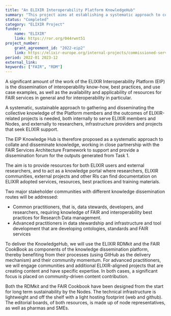 ```yaml
---
title: "An ELIXIR Interoperability Platform KnowledgeHub"
summary: "This project aims at establishing a systematic approach to collate and disseminate knowledge, working in close partnership with the FAIR Services Architecture Framework to support and provide a dissemination forum for the outputs of the platform"
status: "Completed"
category: "ELIXIR Project"
funder:
    name: "ELIXIR"
    link: https://ror.org/044rwnt51
project_number:
    grant_agreement_id: "2022-eip2"
    link: https://elixir-europe.org/internal-projects/commissioned-services/2022-eip2
period: 2022-01 2023-12
external_link:
keywords: ["FAIR", "RDM"]
---
```


A significant amount of the work of the ELIXIR Interoperability Platform (EIP) is the dissemination of interoperability know-how, best practices, and use case examples, as well as the availability and applicability of resources for FAIR services in general and for interoperability in particular.

A systematic, sustainable approach to gathering and disseminating the collective knowledge of the Platform members and the outcomes of ELIXIR-related projects is needed, both internally to serve ELIXIR members and Nodes, and externally to researchers, infrastructure providers and projects that seek ELIXIR support.

The EIP Knowledge Hub is therefore proposed as a systematic approach to collate and disseminate knowledge, working in close partnership with the FAIR Services Architecture Framework to support and provide a dissemination forum for the outputs generated from Task 1.

The aim is to provide resources for both ELIXIR users and external researchers, and to act as a knowledge portal where researchers, ELIXIR communities, external projects and other RIs can find documentation on ELIXIR adopted services, resources, best practices and training materials.

Two major stakeholder communities with different knowledge dissemination routes will be addressed:

* Common practitioners, that is, data stewards, developers, and researchers, requiring knowledge of FAIR and interoperability best practices for Research Data management.
* Advanced practitioners in data stewardship and infrastructure and tool development that are developing ontologies, standards and FAIR services

To deliver the KnowledgeHub, we will use the ELIXIR RDMkit and the FAIR CookBook as components of the knowledge dissemination platform, thereby benefiting from their processes (using GitHub as the delivery mechanism) and their community momentum. For advanced practitioners, we will engage communities and additional ELIXIR-aligned projects that are creating content and have specific expertise. In both cases, a significant focus is placed on community-driven content contribution.

Both the RDMkit and the FAIR Cookbook have been designed from the start for long term sustainability by the Nodes. The technical infrastructure is lightweight and off the shelf with a light hosting footprint (web and github). The editorial boards, of both resources, is made up of node representatives, as well as pharmas and SMEs.
